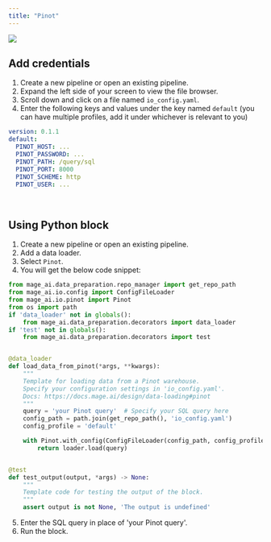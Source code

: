 ```yaml
---
title: "Pinot"
---
```


![](https://pinot.apache.org/img/pinot-navbar-logo-722f37.svg)

## Add credentials

1. Create a new pipeline or open an existing pipeline.
2. Expand the left side of your screen to view the file browser.
3. Scroll down and click on a file named `io_config.yaml`.
4. Enter the following keys and values under the key named `default` (you can
   have multiple profiles, add it under whichever is relevant to you)

```yaml
version: 0.1.1
default:
  PINOT_HOST: ...
  PINOT_PASSWORD: ...
  PINOT_PATH: /query/sql
  PINOT_PORT: 8000
  PINOT_SCHEME: http
  PINOT_USER: ...
```

<br />

## Using Python block

1. Create a new pipeline or open an existing pipeline.
2. Add a data loader.
3. Select `Pinot`.
4. You will get the below code snippet:

```python
from mage_ai.data_preparation.repo_manager import get_repo_path
from mage_ai.io.config import ConfigFileLoader
from mage_ai.io.pinot import Pinot
from os import path
if 'data_loader' not in globals():
    from mage_ai.data_preparation.decorators import data_loader
if 'test' not in globals():
    from mage_ai.data_preparation.decorators import test


@data_loader
def load_data_from_pinot(*args, **kwargs):
    """
    Template for loading data from a Pinot warehouse.
    Specify your configuration settings in 'io_config.yaml'.
    Docs: https://docs.mage.ai/design/data-loading#pinot
    """
    query = 'your Pinot query'  # Specify your SQL query here
    config_path = path.join(get_repo_path(), 'io_config.yaml')
    config_profile = 'default'

    with Pinot.with_config(ConfigFileLoader(config_path, config_profile)) as loader:
        return loader.load(query)


@test
def test_output(output, *args) -> None:
    """
    Template code for testing the output of the block.
    """
    assert output is not None, 'The output is undefined'
```

5. Enter the SQL query in place of 'your Pinot query'.
6. Run the block.
